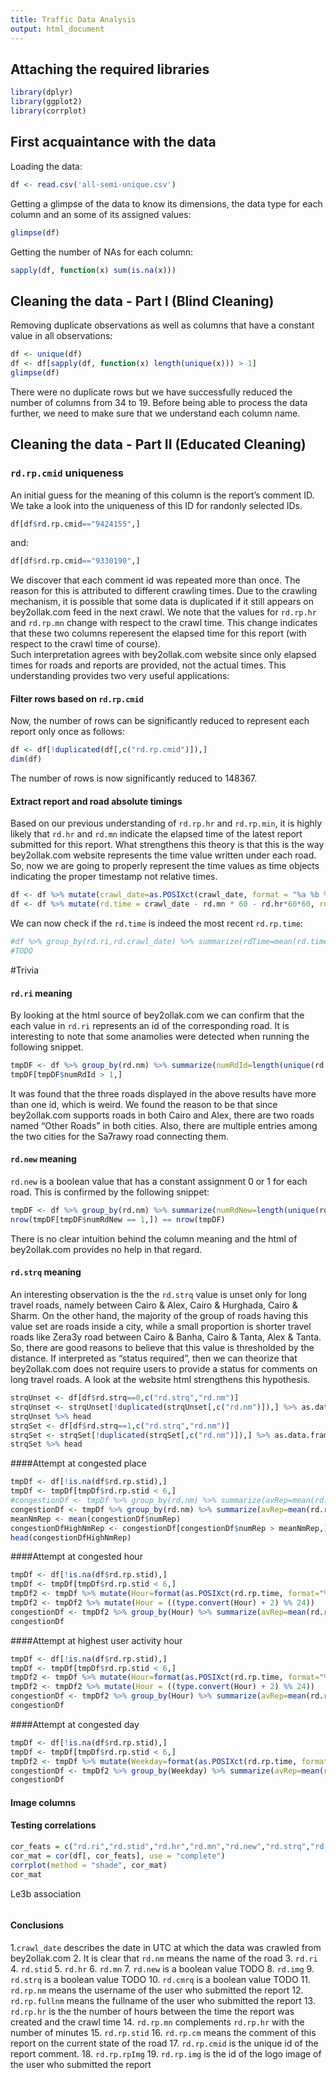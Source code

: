 ```yaml
---
title: Traffic Data Analysis
output: html_document
---
```


## Attaching the required libraries
```r
library(dplyr)
library(ggplot2)
library(corrplot)
```

## First acquaintance with the data
Loading the data:
```r
df <- read.csv('all-semi-unique.csv')
```
Getting a glimpse of the data to know its dimensions, the data type for each column and an some of its assigned values:
```r
glimpse(df)
```
Getting the number of NAs for each column:
```r
sapply(df, function(x) sum(is.na(x)))
```

## Cleaning the data - Part I (Blind Cleaning)
Removing duplicate observations as well as columns that have a constant value in all observations:
```r
df <- unique(df)
df <- df[sapply(df, function(x) length(unique(x))) > 1]
glimpse(df)
```
There were no duplicate rows but we have successfully reduced the number of columns from 34 to 19. Before being able to process the data further, we need to make sure that we understand each column name.

## Cleaning the data - Part II (Educated Cleaning)

### `rd.rp.cmid` uniqueness
An initial guess for the meaning of this column is the report's comment ID. We take a look into the uniqueness of this ID for randonly selected IDs.
```r
df[df$rd.rp.cmid=="9424155",]
```
and:
```r
df[df$rd.rp.cmid=="9330190",]
```
We discover that each comment id was repeated more than once. The reason for this is attributed to different crawling times. Due to the crawling mechanism, it is possible that some data is duplicated if it still appears on bey2ollak.com feed in the next crawl. We note that the values for `rd.rp.hr` and `rd.rp.mn` change with respect to the crawl time. This change indicates that these two columns reperesent the elapsed time for this report (with respect to the crawl time of course).  
Such interpretation agrees with bey2ollak.com website since only elapsed times for roads and reports are provided, not the actual times.
This understanding provides two very useful applications:

#### Filter rows based on `rd.rp.cmid`
Now, the number of rows can be significantly reduced to represent each report only once   as follows:
```r
df <- df[!duplicated(df[,c("rd.rp.cmid")]),]
dim(df)
```
The number of rows is now significantly reduced to 148367.


#### Extract report and road absolute timings
Based on our previous understanding of `rd.rp.hr` and `rd.rp.min`, it is highly likely that `rd.hr` and `rd.mn` indicate the elapsed time of the latest report submitted for this report. What strengthens this theory is that this is the way bey2ollak.com website represents the time value written under each road.  
So, now we are going to properly represent the time values as time objects indicating the proper timestamp not relative times.
```r
df <- df %>% mutate(crawl_date=as.POSIXct(crawl_date, format = "%a %b %e %H:%M:%S UTC %Y", tz = "UTC"))
df <- df %>% mutate(rd.time = crawl_date - rd.mn * 60 - rd.hr*60*60, rd.rp.time = crawl_date - rd.rp.mn * 60 - rd.rp.hr*60*60)
```
We can now check if the `rd.time` is indeed the most recent `rd.rp.time`:
```r
#df %>% group_by(rd.ri,rd.crawl_date) %>% summarize(rdTime=mean(rd.time), maxRpTime=max(rd.rp.time))
#TODO
```

#Trivia

#### `rd.ri` meaning
By looking at the html source of bey2ollak.com we can confirm that the each value in `rd.ri` represents an id of the corresponding road. It is interesting to note that some anamolies were detected when running the following snippet.
```r
tmpDF <- df %>% group_by(rd.nm) %>% summarize(numRdId=length(unique(rd.ri)))
tmpDF[tmpDF$numRdId > 1,]
```
It was found that the three roads displayed in the above results have more than one id, which is weird. We found the reason to be that since bey2ollak.com supports roads in both Cairo and Alex, there are two roads named "Other Roads" in both cities. Also, there are multiple entries among the two cities for the Sa7rawy road connecting them.

#### `rd.new` meaning
`rd.new` is a boolean value that has a constant assignment 0 or 1 for each road. This is confirmed by the following snippet:
```r
tmpDF <- df %>% group_by(rd.nm) %>% summarize(numRdNew=length(unique(rd.new)))
nrow(tmpDF[tmpDF$numRdNew == 1,]) == nrow(tmpDF)
```
There is no clear intuition behind the column meaning and the html of bey2ollak.com provides no help in that regard.

#### `rd.strq` meaning

An interesting observation is the the `rd.strq` value is unset only for long travel roads, namely between Cairo & Alex, Cairo & Hurghada, Cairo & Sharm. On the other hand, the majority of the group of roads having this value set are roads inside a city, while a small proportion is shorter travel roads like Zera3y road between Cairo & Banha, Cairo & Tanta, Alex & Tanta. So, there are good reasons to believe that this value is thresholded by the distance. If interpreted as "status required", then we can theorize that bey2ollak.com does not require users to provide a status for comments on long travel roads. A look at the website html strengthens this hypothesis.
```r
strqUnset <- df[df$rd.strq==0,c("rd.strq","rd.nm")]
strqUnset <- strqUnset[!duplicated(strqUnset[,c("rd.nm")]),] %>% as.data.frame
strqUnset %>% head
strqSet <- df[df$rd.strq==1,c("rd.strq","rd.nm")]
strqSet <- strqSet[!duplicated(strqSet[,c("rd.nm")]),] %>% as.data.frame
strqSet %>% head
```

####Attempt at congested place
```r
tmpDf <- df[!is.na(df$rd.rp.stid),]
tmpDf <- tmpDf[tmpDf$rd.rp.stid < 6,]
#congestionDf <- tmpDf %>% group_by(rd.nm) %>% summarize(avRep=mean(rd.rp.stid)) %>% arrange(desc(avRep))
congestionDf <- tmpDf %>% group_by(rd.nm) %>% summarize(avRep=mean(rd.rp.stid), numRep=n()) %>% arrange(desc(avRep))
meanNmRep <- mean(congestionDf$numRep)
congestionDfHighNmRep <- congestionDf[congestionDf$numRep > meanNmRep,]
head(congestionDfHighNmRep)
```

####Attempt at congested hour
```r
tmpDf <- df[!is.na(df$rd.rp.stid),]
tmpDf <- tmpDf[tmpDf$rd.rp.stid < 6,]
tmpDf2 <- tmpDf %>% mutate(Hour=format(as.POSIXct(rd.rp.time, format="%a %b %e %H:%M:%S UTC %Y"), format="%H"))
tmpDf2 <- tmpDf2 %>% mutate(Hour = ((type.convert(Hour) + 2) %% 24))
congestionDf <- tmpDf2 %>% group_by(Hour) %>% summarize(avRep=mean(rd.rp.stid), numRep=n()) %>% arrange(desc(avRep))
congestionDf
```

####Attempt at highest user activity hour
```r
tmpDf <- df[!is.na(df$rd.rp.stid),]
tmpDf <- tmpDf[tmpDf$rd.rp.stid < 6,]
tmpDf2 <- tmpDf %>% mutate(Hour=format(as.POSIXct(rd.rp.time, format="%a %b %e %H:%M:%S UTC %Y"), format="%H"))
tmpDf2 <- tmpDf2 %>% mutate(Hour = ((type.convert(Hour) + 2) %% 24))
congestionDf <- tmpDf2 %>% group_by(Hour) %>% summarize(avRep=mean(rd.rp.stid), numRep=n()) %>% arrange(desc(numRep))
congestionDf
```

####Attempt at congested day
```r
tmpDf <- df[!is.na(df$rd.rp.stid),]
tmpDf <- tmpDf[tmpDf$rd.rp.stid < 6,]
tmpDf2 <- tmpDf %>% mutate(Weekday=format(as.POSIXct(rd.rp.time, format="%a %b %e %H:%M:%S UTC %Y"), format="%a"))
congestionDf <- tmpDf2 %>% group_by(Weekday) %>% summarize(avRep=mean(rd.rp.stid), numRep=n()) %>% arrange(desc(avRep))
congestionDf
```

#### Image columns


#### Testing correlations
```r
cor_feats = c("rd.ri","rd.stid","rd.hr","rd.mn","rd.new","rd.strq","rd.cmrq","rd.rp.hr","rd.rp.mn","rd.rp.stid","rd.rp.cmid","rd.rp.rpImg","rd.rp.img")
cor_mat = cor(df[, cor_feats], use = "complete")
corrplot(method = "shade", cor_mat)
cor_mat
```
Le3b association
```r

```

#### Conclusions

1.`crawl_date` describes the date in UTC at which the data was crawled from bey2ollak.com
2. It is clear that `rd.nm` means the name of the road
3. `rd.ri`
4. `rd.stid`
5. `rd.hr`
6. `rd.mn`
7. `rd.new` is a boolean value TODO
8. `rd.img`
9. `rd.strq` is a boolean value TODO
10. `rd.cmrq` is a boolean value TODO
11. `rd.rp.nm` means the username of the user who submitted the report
12. `rd.rp.fullnm` means the fullname of the user who submitted the report
13. `rd.rp.hr` is the the number of hours between the time the report was created and the crawl time
14. `rd.rp.mn` complements `rd.rp.hr` with the number of minutes
15. `rd.rp.stid`
16. `rd.rp.cm` means the comment of this report on the current state of the road
17.  `rd.rp.cmid` is the unique id of the report comment.
18. `rd.rp.rpImg`
19. `rd.rp.img` is the id of the logo image of the user who submitted the report
